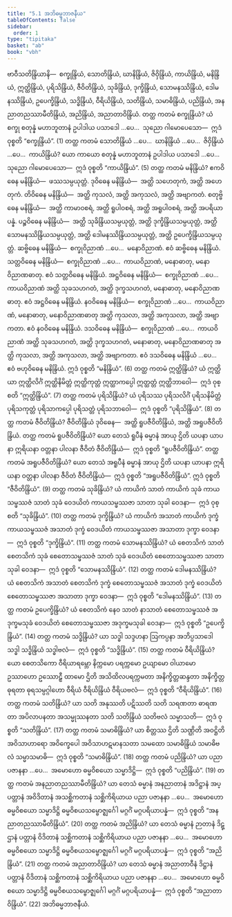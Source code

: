 ```yaml
---
title: "5.1 အဘိဓမ္မဘာဇနီယ"
tableOfContents: false
sidebar:
  order: 1
type: "tipitaka"
basket: "ab"
book: "vbh"
---
```



<DynamicBreadcrumb />

<Division number="219" book="vbh">

<Paragraph number="859" book="vbh">
ဗာဝီသတိန္ဒြိယာနိ—  စက္ခုန္ဒြိယံ, သောတိန္ဒြိယံ, ဃာနိန္ဒြိယံ, ဇိဝှိန္ဒြိယံ, ကာယိန္ဒြိယံ, မနိန္ဒြိယံ, ဣတ္ထိန္ဒြိယံ, ပုရိသိန္ဒြိယံ, ဇီဝိတိန္ဒြိယံ, သုခိန္ဒြိယံ, ဒုက္ခိန္ဒြိယံ, သောမနဿိန္ဒြိယံ, ဒေါမနဿိန္ဒြိယံ, ဥပေက္ခိန္ဒြိယံ, သဒ္ဓိန္ဒြိယံ, ဝီရိယိန္ဒြိယံ, သတိန္ဒြိယံ, သမာဓိန္ဒြိယံ, ပညိန္ဒြိယံ, အနညာတညဿာမီတိန္ဒြိယံ, အညိန္ဒြိယံ, အညာတာဝိန္ဒြိယံ.
</Paragraph>

</Division>
<Division number="220" book="vbh">

<Paragraph number="860" book="vbh">
တတ္ထ ကတမံ စက္ခုန္ဒြိယံ? ယံ စက္ခု စတုန္နံ မဟာဘူတာနံ ဥပါဒါယ ပသာဒေါ …ပေ…  သုညော ဂါမောပေသော—  ဣဒံ ဝုစ္စတိ “စက္ခုန္ဒြိယံ”. (1)
</Paragraph>

<Paragraph number="861" book="vbh">
တတ္ထ ကတမံ သောတိန္ဒြိယံ …ပေ…  ဃာနိန္ဒြိယံ …ပေ…  ဇိဝှိန္ဒြိယံ …ပေ…  ကာယိန္ဒြိယံ? ယော ကာယော စတုန္နံ မဟာဘူတာနံ ဥပါဒါယ ပသာဒေါ …ပေ…  သုညော ဂါမောပေသော—  ဣဒံ ဝုစ္စတိ “ကာယိန္ဒြိယံ”. (5)
</Paragraph>

<Paragraph number="862" book="vbh">
တတ္ထ ကတမံ မနိန္ဒြိယံ? ဧကဝိဓေန မနိန္ဒြိယံ—  ဖဿသမ္ပယုတ္တံ. ဒုဝိဓေန မနိန္ဒြိယံ—  အတ္ထိ သဟေတုကံ, အတ္ထိ အဟေတုကံ. တိဝိဓေန မနိန္ဒြိယံ—  အတ္ထိ ကုသလံ, အတ္ထိ အကုသလံ, အတ္ထိ အဗျာကတံ. စတုဗ္ဗိဓေန မနိန္ဒြိယံ—  အတ္ထိ ကာမာဝစရံ, အတ္ထိ ရူပါဝစရံ, အတ္ထိ အရူပါဝစရံ, အတ္ထိ အပရိယာပန္နံ. ပဉ္စဝိဓေန မနိန္ဒြိယံ—  အတ္ထိ သုခိန္ဒြိယသမ္ပယုတ္တံ, အတ္ထိ ဒုက္ခိန္ဒြိယသမ္ပယုတ္တံ, အတ္ထိ သောမနဿိန္ဒြိယသမ္ပယုတ္တံ, အတ္ထိ ဒေါမနဿိန္ဒြိယသမ္ပယုတ္တံ, အတ္ထိ ဥပေက္ခိန္ဒြိယသမ္ပယုတ္တံ. ဆဗ္ဗိဓေန မနိန္ဒြိယံ—  စက္ခုဝိညာဏံ …ပေ…  မနောဝိညာဏံ. ဧဝံ ဆဗ္ဗိဓေန မနိန္ဒြိယံ.
</Paragraph>

<Paragraph number="863" book="vbh">
သတ္တဝိဓေန မနိန္ဒြိယံ—  စက္ခုဝိညာဏံ …ပေ…  ကာယဝိညာဏံ, မနောဓာတု, မနောဝိညာဏဓာတု. ဧဝံ သတ္တဝိဓေန မနိန္ဒြိယံ.
</Paragraph>

<Paragraph number="864" book="vbh">
အဋ္ဌဝိဓေန မနိန္ဒြိယံ—  စက္ခုဝိညာဏံ …ပေ…  ကာယဝိညာဏံ အတ္ထိ သုခသဟဂတံ, အတ္ထိ ဒုက္ခသဟဂတံ, မနောဓာတု, မနောဝိညာဏဓာတု. ဧဝံ အဋ္ဌဝိဓေန မနိန္ဒြိယံ.
</Paragraph>

<Paragraph number="865" book="vbh">
နဝဝိဓေန မနိန္ဒြိယံ—  စက္ခုဝိညာဏံ …ပေ…  ကာယဝိညာဏံ, မနောဓာတု, မနောဝိညာဏဓာတု အတ္ထိ ကုသလာ, အတ္ထိ အကုသလာ, အတ္ထိ အဗျာကတာ. ဧဝံ နဝဝိဓေန မနိန္ဒြိယံ.
</Paragraph>

<Paragraph number="866" book="vbh">
ဒသဝိဓေန မနိန္ဒြိယံ—  စက္ခုဝိညာဏံ …ပေ…  ကာယဝိညာဏံ အတ္ထိ သုခသဟဂတံ, အတ္ထိ ဒုက္ခသဟဂတံ, မနောဓာတု, မနောဝိညာဏဓာတု အတ္ထိ ကုသလာ, အတ္ထိ အကုသလာ, အတ္ထိ အဗျာကတာ. ဧဝံ ဒသဝိဓေန မနိန္ဒြိယံ …ပေ…  ဧဝံ ဗဟုဝိဓေန မနိန္ဒြိယံ. ဣဒံ ဝုစ္စတိ “မနိန္ဒြိယံ”. (6)
</Paragraph>

<Paragraph number="867" book="vbh">
တတ္ထ ကတမံ ဣတ္ထိန္ဒြိယံ? ယံ ဣတ္ထိယာ ဣတ္ထိလိင်္ဂံ ဣတ္ထိနိမိတ္တံ ဣတ္ထိကုတ္တံ ဣတ္ထာကပ္ပေါ ဣတ္ထတ္တံ ဣတ္ထိဘာဝေါ—  ဣဒံ ဝုစ္စတိ “ဣတ္ထိန္ဒြိယံ”. (7)
</Paragraph>

<Paragraph number="868" book="vbh">
တတ္ထ ကတမံ ပုရိသိန္ဒြိယံ? ယံ ပုရိသဿ ပုရိသလိင်္ဂံ ပုရိသနိမိတ္တံ ပုရိသကုတ္တံ ပုရိသာကပ္ပေါ ပုရိသတ္တံ ပုရိသဘာဝေါ—  ဣဒံ ဝုစ္စတိ “ပုရိသိန္ဒြိယံ”. (8)
</Paragraph>

<Paragraph number="869" book="vbh">
တတ္ထ ကတမံ ဇီဝိတိန္ဒြိယံ? ဇီဝိတိန္ဒြိယံ ဒုဝိဓေန—  အတ္ထိ ရူပဇီဝိတိန္ဒြိယံ, အတ္ထိ အရူပဇီဝိတိန္ဒြိယံ.
</Paragraph>

<Paragraph number="870" book="vbh">
တတ္ထ ကတမံ ရူပဇီဝိတိန္ဒြိယံ? ယော တေသံ ရူပီနံ ဓမ္မာနံ အာယု ဌိတိ ယပနာ ယာပနာ ဣရိယနာ ဝတ္တနာ ပါလနာ ဇီဝိတံ ဇီဝိတိန္ဒြိယံ—  ဣဒံ ဝုစ္စတိ “ရူပဇီဝိတိန္ဒြိယံ”.
</Paragraph>

<Paragraph number="871" book="vbh">
တတ္ထ ကတမံ အရူပဇီဝိတိန္ဒြိယံ? ယော တေသံ အရူပီနံ ဓမ္မာနံ အာယု ဌိတိ ယပနာ ယာပနာ ဣရိယနာ ဝတ္တနာ ပါလနာ ဇီဝိတံ ဇီဝိတိန္ဒြိယံ—  ဣဒံ ဝုစ္စတိ “အရူပဇီဝိတိန္ဒြိယံ”. ဣဒံ ဝုစ္စတိ “ဇီဝိတိန္ဒြိယံ”. (9)
</Paragraph>

<Paragraph number="872" book="vbh">
တတ္ထ ကတမံ သုခိန္ဒြိယံ? ယံ ကာယိကံ သာတံ ကာယိကံ သုခံ ကာယသမ္ဖဿဇံ သာတံ သုခံ ဝေဒယိတံ ကာယသမ္ဖဿဇာ သာတာ သုခါ ဝေဒနာ—  ဣဒံ ဝုစ္စတိ “သုခိန္ဒြိယံ”. (10)
</Paragraph>

<Paragraph number="873" book="vbh">
တတ္ထ ကတမံ ဒုက္ခိန္ဒြိယံ? ယံ ကာယိကံ အသာတံ ကာယိကံ ဒုက္ခံ ကာယသမ္ဖဿဇံ အသာတံ ဒုက္ခံ ဝေဒယိတံ ကာယသမ္ဖဿဇာ အသာတာ ဒုက္ခာ ဝေဒနာ—  ဣဒံ ဝုစ္စတိ “ဒုက္ခိန္ဒြိယံ”. (11)
</Paragraph>

<Paragraph number="874" book="vbh">
တတ္ထ ကတမံ သောမနဿိန္ဒြိယံ? ယံ စေတသိကံ သာတံ စေတသိကံ သုခံ စေတောသမ္ဖဿဇံ သာတံ သုခံ ဝေဒယိတံ စေတောသမ္ဖဿဇာ သာတာ သုခါ ဝေဒနာ—  ဣဒံ ဝုစ္စတိ “သောမနဿိန္ဒြိယံ”. (12)
</Paragraph>

<Paragraph number="875" book="vbh">
တတ္ထ ကတမံ ဒေါမနဿိန္ဒြိယံ? ယံ စေတသိကံ အသာတံ စေတသိကံ ဒုက္ခံ စေတောသမ္ဖဿဇံ အသာတံ ဒုက္ခံ ဝေဒယိတံ စေတောသမ္ဖဿဇာ အသာတာ ဒုက္ခာ ဝေဒနာ—  ဣဒံ ဝုစ္စတိ “ဒေါမနဿိန္ဒြိယံ”. (13)
</Paragraph>

<Paragraph number="876" book="vbh">
တတ္ထ ကတမံ ဥပေက္ခိန္ဒြိယံ? ယံ စေတသိကံ နေဝ သာတံ နာသာတံ စေတောသမ္ဖဿဇံ အဒုက္ခမသုခံ ဝေဒယိတံ စေတောသမ္ဖဿဇာ အဒုက္ခမသုခါ ဝေဒနာ—  ဣဒံ ဝုစ္စတိ “ဥပေက္ခိန္ဒြိယံ”. (14)
</Paragraph>

<Paragraph number="877" book="vbh">
တတ္ထ ကတမံ သဒ္ဓိန္ဒြိယံ? ယာ သဒ္ဓါ သဒ္ဒဟနာ ဩကပ္ပနာ အဘိပ္ပသာဒေါ သဒ္ဓါ သဒ္ဓိန္ဒြိယံ သဒ္ဓါဗလံ—  ဣဒံ ဝုစ္စတိ “သဒ္ဓိန္ဒြိယံ”. (15)
</Paragraph>

<Paragraph number="878" book="vbh">
တတ္ထ ကတမံ ဝီရိယိန္ဒြိယံ? ယော စေတသိကော ဝီရိယာရမ္ဘော နိက္ကမော ပရက္ကမော ဥယျာမော ဝါယာမော ဥဿာဟော ဥဿောဠှီ ထာမော ဌိတိ အသိထိလပရက္ကမတာ အနိက္ခိတ္တဆန္ဒတာ အနိက္ခိတ္တဓုရတာ ဓုရသမ္ပဂ္ဂါဟော ဝီရိယံ ဝီရိယိန္ဒြိယံ ဝီရိယဗလံ—  ဣဒံ ဝုစ္စတိ “ဝီရိယိန္ဒြိယံ”. (16)
</Paragraph>

<Paragraph number="879" book="vbh">
တတ္ထ ကတမံ သတိန္ဒြိယံ? ယာ သတိ အနုဿတိ ပဋိဿတိ သတိ သရဏတာ ဓာရဏတာ အပိလာပနတာ အသမ္မုဿနတာ သတိ သတိန္ဒြိယံ သတိဗလံ သမ္မာသတိ—  ဣဒံ ဝုစ္စတိ “သတိန္ဒြိယံ”. (17)
</Paragraph>

<Paragraph number="880" book="vbh">
တတ္ထ ကတမံ သမာဓိန္ဒြိယံ? ယာ စိတ္တဿ ဌိတိ သဏ္ဌိတိ အဝဋ္ဌိတိ အဝိသာဟာရော အဝိက္ခေပေါ အဝိသာဟဋမာနသတာ သမထော သမာဓိန္ဒြိယံ သမာဓိဗလံ သမ္မာသမာဓိ—  ဣဒံ ဝုစ္စတိ “သမာဓိန္ဒြိယံ”. (18)
</Paragraph>

<Paragraph number="881" book="vbh">
တတ္ထ ကတမံ ပညိန္ဒြိယံ? ယာ ပညာ ပဇာနနာ …ပေ…  အမောဟော ဓမ္မဝိစယော သမ္မာဒိဋ္ဌိ—  ဣဒံ ဝုစ္စတိ “ပညိန္ဒြိယံ”. (19)
</Paragraph>

<Paragraph number="882" book="vbh">
တတ္ထ ကတမံ အနညာတညဿာမီတိန္ဒြိယံ? ယာ တေသံ ဓမ္မာနံ အနညာတာနံ အဒိဋ္ဌာနံ အပ္ပတ္တာနံ အဝိဒိတာနံ အသစ္ဆိကတာနံ သစ္ဆိကိရိယာယ ပညာ ပဇာနနာ …ပေ…  အမောဟော ဓမ္မဝိစယော သမ္မာဒိဋ္ဌိ ဓမ္မဝိစယသမ္ဗောဇ္ဈင်္ဂေါ မဂ္ဂင်္ဂံ မဂ္ဂပရိယာပန္နံ—  ဣဒံ ဝုစ္စတိ “အနညာတညဿာမီတိန္ဒြိယံ”. (20)
</Paragraph>

<Paragraph number="883" book="vbh">
တတ္ထ ကတမံ အညိန္ဒြိယံ? ယာ တေသံ ဓမ္မာနံ ဉာတာနံ ဒိဋ္ဌာနံ ပတ္တာနံ ဝိဒိတာနံ သစ္ဆိကတာနံ သစ္ဆိကိရိယာယ ပညာ ပဇာနနာ …ပေ…  အမောဟော ဓမ္မဝိစယော သမ္မာဒိဋ္ဌိ ဓမ္မဝိစယသမ္ဗောဇ္ဈင်္ဂေါ မဂ္ဂင်္ဂံ မဂ္ဂပရိယာပန္နံ—  ဣဒံ ဝုစ္စတိ “အညိန္ဒြိယံ”. (21)
</Paragraph>

<Paragraph number="884" book="vbh">
တတ္ထ ကတမံ အညာတာဝိန္ဒြိယံ? ယာ တေသံ ဓမ္မာနံ အညာတာဝီနံ ဒိဋ္ဌာနံ ပတ္တာနံ ဝိဒိတာနံ သစ္ဆိကတာနံ သစ္ဆိကိရိယာယ ပညာ ပဇာနနာ …ပေ…  အမောဟော ဓမ္မဝိစယော သမ္မာဒိဋ္ဌိ ဓမ္မဝိစယသမ္ဗောဇ္ဈင်္ဂေါ မဂ္ဂင်္ဂံ မဂ္ဂပရိယာပန္နံ—  ဣဒံ ဝုစ္စတိ “အညာတာဝိန္ဒြိယံ”. (22)

</Paragraph>
</Division>

<Paragraph number="885" type="center" book="vbh">
အဘိဓမ္မဘာဇနီယံ.
</Paragraph>